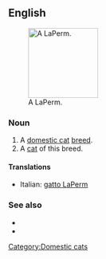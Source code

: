 ==English==
[[File:Laperm LH blacktabby white.jpg|thumb|140px|right|A LaPerm.]]
===Noun===
{{en-noun}}

# A [[domestic cat]] [[breed]].
# A [[cat]] of this breed.
====Translations====
{{checktrans-top}}
* Italian: [[gatto LaPerm]]
{{checktrans-mid}}
{{checktrans-bottom}}

===See also===
*{{pedia}}
*{{commonslite|Category:LaPerm}}

[[Category:Domestic cats]]